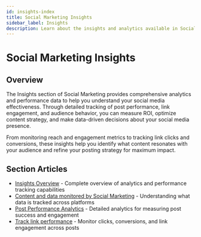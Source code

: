 ```yaml
---
id: insights-index
title: Social Marketing Insights
sidebar_label: Insights
description: Learn about the insights and analytics available in Social Marketing to help you understand your social media performance.
---
```


# Social Marketing Insights

## Overview

The Insights section of Social Marketing provides comprehensive analytics and performance data to help you understand your social media effectiveness. Through detailed tracking of post performance, link engagement, and audience behavior, you can measure ROI, optimize content strategy, and make data-driven decisions about your social media presence.

From monitoring reach and engagement metrics to tracking link clicks and conversions, these insights help you identify what content resonates with your audience and refine your posting strategy for maximum impact.

## Section Articles

- [Insights Overview](./insights-overview.mdx) - Complete overview of analytics and performance tracking capabilities
- [Content and data monitored by Social Marketing](./content-and-data-monitored.mdx) - Understanding what data is tracked across platforms
- [Post Performance Analytics](./post-performance-analytics.mdx) - Detailed analytics for measuring post success and engagement
- [Track link performance](./track-link-performance.mdx) - Monitor clicks, conversions, and link engagement across posts